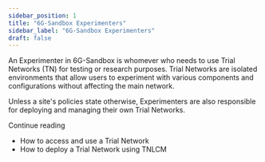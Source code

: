 ```yaml
---
sidebar_position: 1
title: "6G-Sandbox Experimenters"
sidebar_label: "6G-Sandbox Experimenters"
draft: false
---
```


An Experimenter in 6G-Sandbox is whomever who needs to use Trial Networks (TN) for testing or research purposes.
Trial Networks are isolated environments that allow users to experiment with various components and configurations without affecting the main network.

Unless a site's policies state otherwise, Experimenters are also responsible for deploying and managing their own Trial Networks.

Continue reading
- How to access and use a Trial Network
- How to deploy a Trial Network using TNLCM
